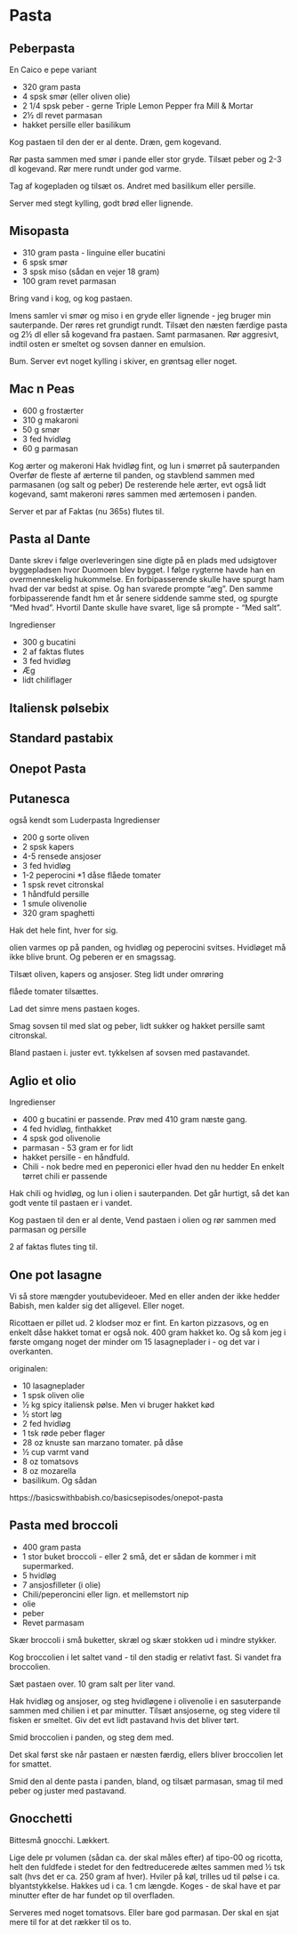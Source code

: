 # Pasta

## Peberpasta

En Caico e pepe variant 

* 320 gram pasta
* 4 spsk smør (eller oliven olie)
* 2 1/4 spsk peber - gerne Triple Lemon Pepper fra Mill & Mortar
* 2½ dl revet parmasan
* hakket persille eller basilikum

Kog pastaen til den der er al dente. Dræn, gem kogevand.

Rør pasta sammen med smør i pande eller stor gryde. Tilsæt peber og 2-3 dl
kogevand. Rør mere rundt under god varme.

Tag af kogepladen og tilsæt os. Andret med basilikum eller persille.

Server med stegt kylling, godt brød eller lignende.

## Misopasta

* 310 gram  pasta - linguine eller bucatini
* 6 spsk smør
* 3 spsk miso (sådan en vejer 18 gram)
* 100 gram revet parmasan

Bring vand i kog, og kog pastaen.

Imens samler vi smør og miso i en gryde eller lignende - jeg
bruger min sauterpande. Der røres ret grundigt rundt.
Tilsæt den næsten færdige pasta og 2½ dl eller så kogevand
fra pastaen. Samt parmasanen. Rør aggresivt, indtil 
osten er smeltet og sovsen danner en emulsion.

Bum. Server evt noget kylling i skiver, en grøntsag eller noget.



## Mac n Peas

* 600 g frostærter
* 310 g makaroni
* 50 g smør
* 3 fed hvidløg
* 60 g parmasan

Kog ærter og makeroni
Hak hvidløg fint, og lun i smørret på sauterpanden
Overfør de fleste af ærterne til panden, og stavblend sammen med parmasanen (og salt og peber)
De resterende hele ærter, evt også lidt kogevand, samt makeroni røres sammen med ærtemosen i panden.

Server et par af Faktas (nu 365s) flutes til.



## Pasta al Dante


Dante skrev i følge overleveringen sine digte på en plads med udsigtover byggepladsen hvor Duomoen blev bygget. I følge rygterne havde han en overmenneskelig hukommelse.
En forbipasserende skulle have spurgt ham hvad der var bedst at spise. Og han svarede prompte "æg". Den samme forbipasserende fandt hm et år senere siddende samme sted, og spurgte "Med hvad". Hvortil Dante skulle have svaret, lige så prompte - "Med salt".

Ingredienser

* 300 g bucatini
* 2 af faktas flutes
* 3 fed hvidløg
* Æg
* lidt chiliflager


## Italiensk pølsebix

## Standard pastabix

## Onepot Pasta


## Putanesca

også kendt som Luderpasta
Ingredienser

* 200 g sorte oliven
* 2 spsk kapers
* 4-5 rensede ansjoser
* 3 fed hvidløg
* 1-2 peperocini
*1 dåse flåede tomater
* 1 spsk revet citronskal
* 1 håndfuld persille
* 1 smule olivenolie
* 320 gram spaghetti


Hak det hele fint, hver for sig.

olien varmes op på panden, og hvidløg og peperocini svitses. Hvidløget må ikke blive brunt. Og peberen er en smagssag.

Tilsæt oliven, kapers og ansjoser. Steg lidt under omrøring

flåede tomater tilsættes.

Lad det simre mens pastaen koges.

Smag sovsen til med slat og peber, lidt sukker og hakket persille samt citronskal.

Bland pastaen i. juster evt. tykkelsen af sovsen med pastavandet.

## Aglio et olio

Ingredienser

* 400 g bucatini er passende. Prøv med 410 gram næste gang.
* 4 fed hvidløg, finthakket
* 4 spsk god olivenolie
* parmasan - 53 gram er for lidt
* hakket persille - en håndfuld.
* Chili - nok bedre med en peperonici eller hvad den nu hedder En enkelt tørret chili er passende

Hak chili og hvidløg, og lun i olien i sauterpanden. Det går hurtigt, så det kan godt vente til pastaen er i vandet.

Kog pastaen til den er al dente,
Vend pastaen i olien og rør sammen med parmasan og persille

2 af faktas flutes ting til.


## One pot lasagne

Vi så store mængder youtubevideoer. Med en eller anden der ikke hedder Babish, men kalder sig det alligevel. Eller noget.

Ricottaen er pillet ud. 2 klodser moz er fint. En karton pizzasovs, og en enkelt dåse hakket tomat er også nok.
400 gram hakket ko.
Og så kom jeg i første omgang noget der minder om 15 lasagneplader i - og det var i overkanten.



originalen:

* 10 lasagneplader
* 1 spsk oliven olie
* ½ kg spicy italiensk pølse. Men vi bruger hakket kød
* ½ stort løg
* 2 fed hvidløg
* 1 tsk røde peber flager
* 28 oz knuste san marzano tomater. på dåse
* ½ cup varmt vand
* 8 oz tomatsovs
* 8 oz mozarella
* basilikum. Og sådan

https://basicswithbabish.co/basicsepisodes/onepot-pasta


## Pasta med broccoli

* 400 gram pasta
* 1 stor buket broccoli - eller 2 små, det er sådan de kommer i mit supermarked.
* 5 hvidløg
* 7 ansjosfilleter (i olie)
* Chili/peperoncini eller lign. et mellemstort nip
* olie
* peber
* Revet parmasam

Skær broccoli i små buketter, skræl og skær stokken ud i mindre stykker.

Kog broccolien i let saltet vand - til den stadig er relativt fast. Si vandet fra broccolien.

Sæt pastaen over. 10 gram salt per liter vand.

Hak hvidløg og ansjoser, og steg hvidløgene i olivenolie i en sasuterpande sammen med chilien i et par minutter. Tilsæt ansjoserne, og steg videre til fisken er smeltet. Giv det evt lidt pastavand hvis det bliver tørt.

Smid broccolien i panden, og steg dem med.

Det skal først ske når pastaen er næsten færdig, ellers bliver broccolien let for smattet.

Smid den al dente pasta i panden, bland, og tilsæt parmasan, smag til med peber og juster med pastavand.

## Gnocchetti

Bittesmå gnocchi. Lækkert.

Lige dele pr volumen (sådan ca. der skal måles efter) af tipo-00 og ricotta,
helt den fuldfede i stedet for den fedtreducerede æltes sammen med ½ tsk salt
(hvs det er ca. 250 gram af hver).
Hviler på køl, trilles ud til pølse i ca. blyantstykkelse.
Hakkes ud i ca. 1 cm længde.
Koges - de skal have et par minutter efter de har fundet op til overfladen.

Serveres med noget tomatsovs. Eller bare god parmasan. Der skal en sjat mere 
til for at det rækker til os to.
